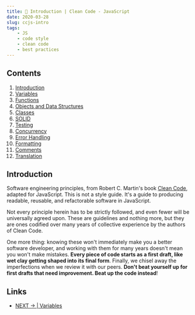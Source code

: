 ```yaml
---
title: 📑 Introduction | Clean Code - JavaScript
date: 2020-03-28
slug: ccjs-intro
tags: 
    - JS
    - code style
    - clean code
    - best practices 
--- 
```


## Contents
1. [Introduction](/)
1. [Variables](/ccsjs-variables)
1. [Functions]()
1. [Objects and Data Structures]() 
1. [Classes]()
1. [SOLID]()
1. [Testing]()
1. [Concurrency]()
1. [Error Handling]()
1. [Formatting]()
1. [Comments]()
1. [Translation]()

## Introduction  
Software engineering principles, from Robert C. Martin's book [Clean Code](https://www.amazon.com/Clean-Code-Handbook-Software-Craftsmanship/dp/0132350882), adapted for JavaScript. This is not a style guide. It's a guide to producing readable, reusable, and refactorable software in JavaScript.

Not every principle herein has to be strictly followed, and even fewer will be universally agreed upon. These are guidelines and nothing more, but they are ones codified over many years of collective experience by the authors of Clean Code.

One more thing: knowing these won't immediately make you a better software developer, and working with them for many years doesn't mean you won't make mistakes. **Every piece of code starts as a first draft, like wet clay getting shaped into its final form**. Finally, we chisel away the imperfections when we review it with our peers. **Don't beat yourself up for first drafts that need improvement. Beat up the code instead**!


## Links
- [NEXT → | Variables ](/ccjs-variables)
